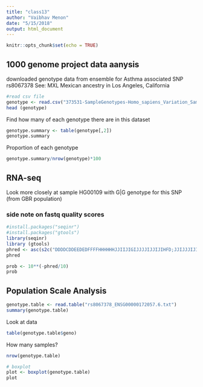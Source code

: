 ```yaml
---
title: "class13"
author: "Vaibhav Menon"
date: "5/15/2018"
output: html_document
---
```


```r
knitr::opts_chunk$set(echo = TRUE)
```

## 1000 genome project data aanysis

downloaded genotype data from ensemble for Asthma associated SNP rs8067378
See: MXL Mexican ancestry in Los Angeles, California
```r
#read csv file
genotype <- read.csv("373531-SampleGenotypes-Homo_sapiens_Variation_Sample_rs8067378.csv")
head (genotype)
```
Find how many of each genotype there are in this dataset
```r
genotype.summary <- table(genotype[,2])
genotype.summary
```
Proportion of each genotype
```r
genotype.summary/nrow(genotype)*100
```

## RNA-seq
Look more closely at sample HG00109 with G|G genotype for this SNP (from GBR population)

### side note on fastq quality scores
```r
#install.packages("seqinr")
#install.packages("gtools")
library(seqinr)
library (gtools)
phred <- asc(s2c("DDDDCDDEEDEDFFFFHHHHHHJJIIJIGIJJJJIJJIJIHFD;JJIJJJIJIIJJJJJIJJHHHHHFFFFFCCC"))-33
phred
```
```r
prob <- 10**(-phred/10)
prob
```

## Population Scale Analysis
```r
genotype.table <- read.table("rs8067378_ENSG00000172057.6.txt")
summary(genotype.table)
```

Look at data
```r
table(genotype.table$geno)
```
How many samples?
```r
nrow(genotype.table)
```

```r
# boxplot
plot <- boxplot(genotype.table)
plot
```


